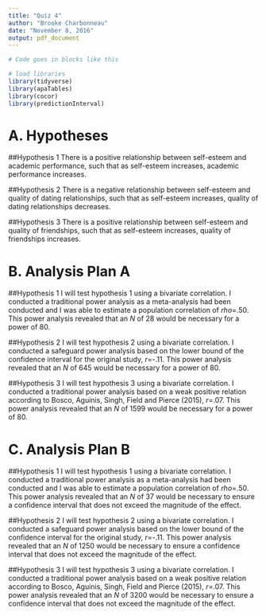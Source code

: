 ```yaml
---
title: "Quiz 4"
author: "Brooke Charbonneau"
date: "November 8, 2016"
output: pdf_document
---
```


```r
# Code goes in blocks like this

# load libraries
library(tidyverse)
library(apaTables)
library(cocor)
library(predictionInterval)

```

# A. Hypotheses

##Hypothesis 1
There is a positive relationship between self-esteem and academic performance, such that as self-esteem increases, academic performance increases.

##Hypothesis 2
There is a negative relationship between self-esteem and quality of dating relationships, such that as self-esteem increases, quality of dating relationships decreases.

##Hypothesis 3
There is a positive relationship between self-esteem and quality of friendships, such that as self-esteem increases, quality of friendships increases.

# B. Analysis Plan A

##Hypothesis 1
I will test hypothesis 1 using a bivariate correlation. I conducted a traditional power analysis as a meta-analysis had been conducted and I was able to estimate a population correlation of *rho*=.50. This power analysis revealed that an *N* of 28 would be necessary for a power of 80.


##Hypothesis 2
I will test hypothesis 2 using a bivariate correlation. I conducted a safeguard power analysis based on the lower bound of the confidence interval for the original study, *r*=-.11. This power analysis revealed that an *N* of 645 would be necessary for a power of 80.


##Hypothesis 3
I will test hypothesis 3 using a bivariate correlation. I conducted a traditional power analysis based on a weak positive relation according to Bosco, Aguinis, Singh, Field and Pierce (2015), *r*=.07. This power analysis revealed that an *N* of 1599 would be necessary for a power of 80.

# C. Analysis Plan B

##Hypothesis 1
I will test hypothesis 1 using a bivariate correlation. I conducted a traditional power analysis as  a meta-analysis had been conducted and I was able to estimate a population correlation of *rho*=.50. This power analysis revealed that an *N* of 37 would be necessary to ensure a confidence interval that does not exceed the magnitude of the effect.


##Hypothesis 2
I will test hypothesis 2 using a bivariate correlation. I conducted a safeguard power analysis based on the lower bound of the confidence interval for the original study, *r*=-.11. This power analysis revealed that an *N* of 1250 would be necessary to ensure a confidence interval that does not exceed the magnitude of the effect.


##Hypothesis 3
I will test hypothesis 3 using a bivariate correlation. I conducted a traditional power analysis based on a weak positive relation according to Bosco, Aguinis, Singh, Field and Pierce (2015), *r*=.07. This power analysis revealed that an *N* of 3200 would be necessary to ensure a confidence interval that does not exceed the magnitude of the effect.



